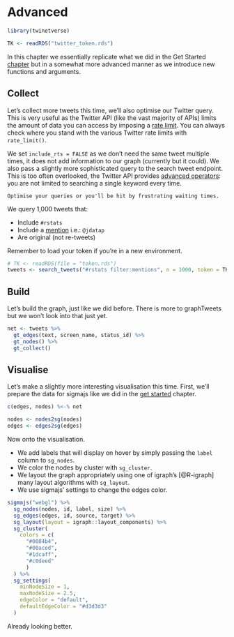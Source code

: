 # Advanced {#advanced}

```r
library(twinetverse)

TK <- readRDS("twitter_token.rds")
```

In this chapter we essentially replicate what we did in the Get Started [chapter](get-started) but in a somewhat more advanced manner as we introduce new functions and arguments.

## Collect

Let's collect more tweets this time, we'll also optimise our Twitter query. This is very useful as the Twitter API (like the vast majority of APIs) limits the amount of data you can access by imposing a [rate limit](https://developer.twitter.com/en/docs/basics/rate-limiting.html). You can always check where you stand with the various Twitter rate limits with `rate_limit()`.

We set `include_rts = FALSE` as we don't need the same tweet multiple times, it does not add information to our graph (currently but it could). We also pass a slightly more sophisticated query to the search tweet endpoint. This is too often overlooked, the Twitter API provides [advanced operators](https://developer.twitter.com/en/docs/tweets/search/guides/standard-operators.html): you are not limited to searching a single keyword every time.

```block
Optimise your queries or you'll be hit by frustrating waiting times.
```

We query 1,000 tweets that:

- Include `#rstats`
- Include a [mention](https://help.twitter.com/en/using-twitter/mentions-and-replies) i.e.: `@jdatap`
- Are original (not re-tweets)

Remember to load your token if you're in a new environment.

```r
# TK <- readRDS(file = "token.rds")
tweets <- search_tweets("#rstats filter:mentions", n = 1000, token = TK, include_rts = FALSE)
```

## Build

Let's build the graph, just like we did before. There is more to graphTweets but we won't look into that just yet.

```r
net <- tweets %>% 
  gt_edges(text, screen_name, status_id) %>% 
  gt_nodes() %>% 
  gt_collect()
```

## Visualise

Let's make a slightly more interesting visualisation this time. First, we'll prepare the data for sigmajs like we did in the [get started](#get-started) chapter.

```r
c(edges, nodes) %<-% net

nodes <- nodes2sg(nodes)
edges <- edges2sg(edges)
```

Now onto the visualisation.

* We add labels that will display on hover by simply passing the `label` column to `sg_nodes`.
* We color the nodes by cluster with `sg_cluster`.
* We layout the graph appropriately using one of igraph's [@R-igraph] many layout algorithms with `sg_layout`.
* We use sigmajs' settings to change the edges color.

```r
sigmajs("webgl") %>% 
  sg_nodes(nodes, id, label, size) %>% 
  sg_edges(edges, id, source, target) %>% 
  sg_layout(layout = igraph::layout_components) %>% 
  sg_cluster(
    colors = c(
      "#0084b4",
      "#00aced",
      "#1dcaff",
      "#c0deed"
      )
  ) %>% 
  sg_settings(
    minNodeSize = 1,
    maxNodeSize = 2.5,
    edgeColor = "default",
    defaultEdgeColor = "#d3d3d3"
  )
```

Already looking better.